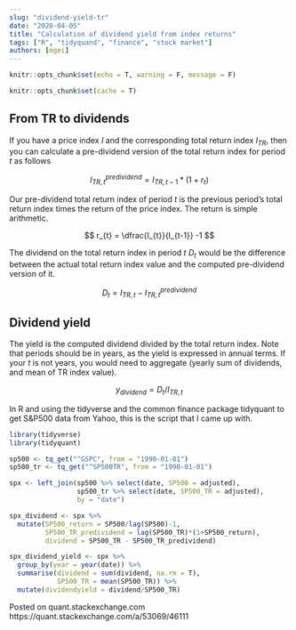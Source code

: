 ```yaml
---
slug: "dividend-yield-tr"
date: "2020-04-05"
title: "Calculation of dividend yield from index returns"
tags: ["R", "tidyquand", "finance", "stock market"]
authors: [mgei]
---
```


```r
knitr::opts_chunk$set(echo = T, warning = F, message = F)
```

```r
knitr::opts_chunk$set(cache = T)
```

## From TR to dividends

If you have a price index $I$ and the corresponding total return index $I_{TR}$, then you can calculate a pre-dividend version of the total return index for period *t* as follows

$$ I^{predividend}_{TR, t} = I_{TR, t-1}*(1+r_{t}) $$

Our pre-dividend total return index of period *t* is the previous period's total return index times the return of the price index. The return is simple arithmetic.

$$ r_{t} = \dfrac{I_{t}}{I_{t-1}} -1 $$

The dividend on the total return index in period *t* $D_{t}$ would be the difference between the actual total return index value and the computed pre-dividend version of it.

$$ D_{t} = I_{TR, t} - I^{predividend}_{TR,t} $$

## Dividend yield

The yield is the computed dividend divided by the total return index. Note that periods should be in years, as the yield is expressed in annual terms. If your *t* is not years, you would need to aggregate (yearly sum of dividends, and mean of TR index value).

$$ y_{dividend} = D_t / I_{TR,t}$$

In R and using the tidyverse and the common finance package tidyquant to get S&P500 data from Yahoo, this is the script that I came up with.

```r

library(tidyverse)
library(tidyquant)

sp500 <- tq_get("^GSPC", from = "1990-01-01")
sp500_tr <- tq_get("^SP500TR", from = "1990-01-01")

spx <- left_join(sp500 %>% select(date, SP500 = adjusted), 
                 sp500_tr %>% select(date, SP500_TR = adjusted), 
                 by = "date")

spx_dividend <- spx %>% 
  mutate(SP500_return = SP500/lag(SP500)-1,
         SP500_TR_predividend = lag(SP500_TR)*(1+SP500_return),
         dividend = SP500_TR - SP500_TR_predividend)

spx_dividend_yield <- spx %>% 
  group_by(year = year(date)) %>% 
  summarise(dividend = sum(dividend, na.rm = T),
            SP500_TR = mean(SP500_TR)) %>% 
  mutate(dividendyield = dividend/SP500_TR)
```

Posted on quant.stackexchange.com https://quant.stackexchange.com/a/53069/46111